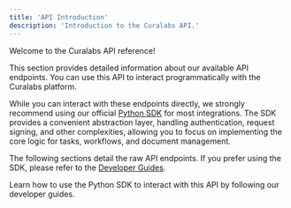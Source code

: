 ```yaml
---
title: 'API Introduction'
description: 'Introduction to the Curalabs API.'
---
```


Welcome to the Curalabs API reference!

This section provides detailed information about our available API endpoints. You can use this API to interact programmatically with the Curalabs platform.

While you can interact with these endpoints directly, we strongly recommend using our official [Python SDK](/developer/sdk-setup) for most integrations. The SDK provides a convenient abstraction layer, handling authentication, request signing, and other complexities, allowing you to focus on implementing the core logic for tasks, workflows, and document management.

The following sections detail the raw API endpoints. If you prefer using the SDK, please refer to the [Developer Guides](/developer/overview).

<CardGroup cols={1}>
  <Card
    title="Developer Guides & SDK"
    icon="book-open"
    href="/developer/overview"
  >
    Learn how to use the Python SDK to interact with this API by following our developer guides.
  </Card>
</CardGroup>
